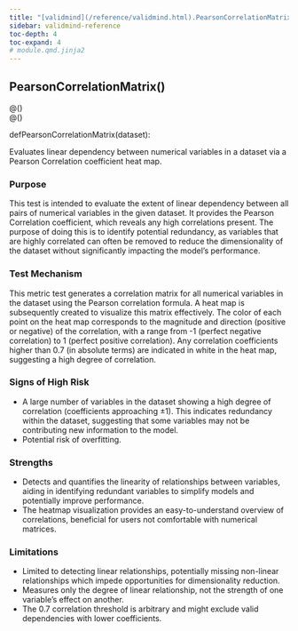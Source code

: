 ```yaml
---
title: "[validmind](/reference/validmind.html).PearsonCorrelationMatrix"
sidebar: validmind-reference
toc-depth: 4
toc-expand: 4
# module.qmd.jinja2
---
```


<!-- function.qmd.jinja2 -->

## PearsonCorrelationMatrix[()]{.muted}

<!-- signatures.jinja2 -->

::: {.signature}

<div class="decorator">@<!-- types.jinja2 - format_type --><!-- types.jinja2 - format_type --><!-- types.jinja2 - format_type --><span class="n"></span><span class="p">(</span><span class="p">)</span></div><div class="decorator">@<!-- types.jinja2 - format_type --><!-- types.jinja2 - format_type --><!-- types.jinja2 - format_type --><span class="n"></span><span class="p">(</span><span class="p">)</span></div>
<span class="kw">def</span><span class="name">PearsonCorrelationMatrix</span>(<span class="param"><span class="n">dataset</span></span>):

:::

<!-- docstring.jinja2 -->

Evaluates linear dependency between numerical variables in a dataset via a Pearson Correlation coefficient heat map.

### Purpose

This test is intended to evaluate the extent of linear dependency between all pairs of numerical variables in the given dataset. It provides the Pearson Correlation coefficient, which reveals any high correlations present. The purpose of doing this is to identify potential redundancy, as variables that are highly correlated can often be removed to reduce the dimensionality of the dataset without significantly impacting the model's performance.

### Test Mechanism

This metric test generates a correlation matrix for all numerical variables in the dataset using the Pearson correlation formula. A heat map is subsequently created to visualize this matrix effectively. The color of each point on the heat map corresponds to the magnitude and direction (positive or negative) of the correlation, with a range from -1 (perfect negative correlation) to 1 (perfect positive correlation). Any correlation coefficients higher than 0.7 (in absolute terms) are indicated in white in the heat map, suggesting a high degree of correlation.

### Signs of High Risk

- A large number of variables in the dataset showing a high degree of correlation (coefficients approaching ±1). This indicates redundancy within the dataset, suggesting that some variables may not be contributing new information to the model.
- Potential risk of overfitting.

### Strengths

- Detects and quantifies the linearity of relationships between variables, aiding in identifying redundant variables to simplify models and potentially improve performance.
- The heatmap visualization provides an easy-to-understand overview of correlations, beneficial for users not comfortable with numerical matrices.

### Limitations

- Limited to detecting linear relationships, potentially missing non-linear relationships which impede opportunities for dimensionality reduction.
- Measures only the degree of linear relationship, not the strength of one variable's effect on another.
- The 0.7 correlation threshold is arbitrary and might exclude valid dependencies with lower coefficients.
